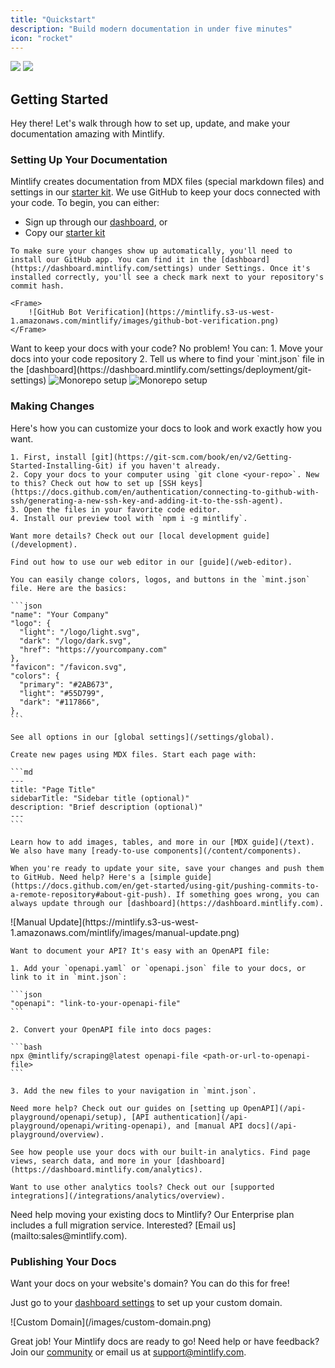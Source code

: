 ```yaml
---
title: "Quickstart"
description: "Build modern documentation in under five minutes"
icon: "rocket"
---
```


<Frame>
  <img
    className="block dark:hidden"
    src="https://mintlify-assets.b-cdn.net/hero-light.png"
  />
  <img
    className="hidden dark:block"
    src="https://mintlify-assets.b-cdn.net/hero-dark.png"
  />
</Frame>

## Getting Started

Hey there! Let's walk through how to set up, update, and make your documentation amazing with Mintlify.

### Setting Up Your Documentation

Mintlify creates documentation from MDX files (special markdown files) and settings in our [starter kit](https://github.com/mintlify/starter). We use GitHub to keep your docs connected with your code. To begin, you can either:
- Sign up through our [dashboard](https://dashboard.mintlify.com), or
- Copy our [starter kit](https://github.com/mintlify/starter)

<AccordionGroup>

  <Accordion icon="message-bot" title="Set up the GitHub app">
  
    To make sure your changes show up automatically, you'll need to install our GitHub app. You can find it in the [dashboard](https://dashboard.mintlify.com/settings) under Settings. Once it's installed correctly, you'll see a check mark next to your repository's commit hash.

    <Frame>
        ![GitHub Bot Verification](https://mintlify.s3-us-west-1.amazonaws.com/mintlify/images/github-bot-verification.png)
    </Frame>

  </Accordion>

<Accordion icon="code-branch" title="Working with a monorepo">
  Want to keep your docs with your code? No problem! You can:
  1. Move your docs into your code repository
  2. Tell us where to find your `mint.json` file in the [dashboard](https://dashboard.mintlify.com/settings/deployment/git-settings)
  <Frame>
    <img
      alt="Monorepo setup"
      className="block dark:hidden"
      src="/images/monorepo-light.png"
    />
    <img
      alt="Monorepo setup"
      className="hidden dark:block"
      src="/images/monorepo-dark.png"
    />
  </Frame>
</Accordion>

</AccordionGroup>

### Making Changes

Here's how you can customize your docs to look and work exactly how you want.

<AccordionGroup>
  <Accordion icon="rectangle-terminal" title="Edit on your computer (best for developers)">

    1. First, install [git](https://git-scm.com/book/en/v2/Getting-Started-Installing-Git) if you haven't already.
    2. Copy your docs to your computer using `git clone <your-repo>`. New to this? Check out how to set up [SSH keys](https://docs.github.com/en/authentication/connecting-to-github-with-ssh/generating-a-new-ssh-key-and-adding-it-to-the-ssh-agent).
    3. Open the files in your favorite code editor.
    4. Install our preview tool with `npm i -g mintlify`.

    Want more details? Check out our [local development guide](/development).

  </Accordion>

  <Accordion icon="pen-to-square" title="Edit in your browser">

    Find out how to use our web editor in our [guide](/web-editor).

  </Accordion>

  <Accordion icon="palette" title="Match your brand's style">
  
    You can easily change colors, logos, and buttons in the `mint.json` file. Here are the basics:

    ```json
    "name": "Your Company"
    "logo": {
      "light": "/logo/light.svg",
      "dark": "/logo/dark.svg",
      "href": "https://yourcompany.com"
    },
    "favicon": "/favicon.svg",
    "colors": {
      "primary": "#2AB673",
      "light": "#55D799",
      "dark": "#117866",
    },
    ```

    See all options in our [global settings](/settings/global).

  </Accordion>

  <Accordion icon="pencil" title="Add new content">

    Create new pages using MDX files. Start each page with:

    ```md
    ---
    title: "Page Title"
    sidebarTitle: "Sidebar title (optional)"
    description: "Brief description (optional)"
    ---
    ```

    Learn how to add images, tables, and more in our [MDX guide](/text). We also have many [ready-to-use components](/content/components).

  </Accordion>

  <Accordion icon="rocket" title="Save your changes">

    When you're ready to update your site, save your changes and push them to GitHub. Need help? Here's a [simple guide](https://docs.github.com/en/get-started/using-git/pushing-commits-to-a-remote-repository#about-git-push). If something goes wrong, you can always update through our [dashboard](https://dashboard.mintlify.com).

<Frame>
  ![Manual Update](https://mintlify.s3-us-west-1.amazonaws.com/mintlify/images/manual-update.png)
</Frame>

  </Accordion>

  <Accordion icon="code-branch" title="Add API documentation">

    Want to document your API? It's easy with an OpenAPI file:

    1. Add your `openapi.yaml` or `openapi.json` file to your docs, or link to it in `mint.json`:

    ```json
    "openapi": "link-to-your-openapi-file"
    ```

    2. Convert your OpenAPI file into docs pages:

    ```bash
    npx @mintlify/scraping@latest openapi-file <path-or-url-to-openapi-file>
    ```

    3. Add the new files to your navigation in `mint.json`.

    Need more help? Check out our guides on [setting up OpenAPI](/api-playground/openapi/setup), [API authentication](/api-playground/openapi/writing-openapi), and [manual API docs](/api-playground/overview).

  </Accordion>

  <Accordion icon="chart-simple" title="Track your docs' performance">

    See how people use your docs with our built-in analytics. Find page views, search data, and more in your [dashboard](https://dashboard.mintlify.com/analytics).

    Want to use other analytics tools? Check out our [supported integrations](/integrations/analytics/overview).

  </Accordion>
</AccordionGroup>

<Note>
  Need help moving your existing docs to Mintlify? Our Enterprise plan includes a full migration service. Interested? [Email us](mailto:sales@mintlify.com).
</Note>

### Publishing Your Docs

<Accordion icon="star" title="Use your own web address">

Want your docs on your website's domain? You can do this for free!

Just go to your [dashboard settings](https://www.dashboard.mintlify.com/settings) to set up your custom domain.

<Frame>![Custom Domain](/images/custom-domain.png)</Frame>

</Accordion>

Great job! Your Mintlify docs are ready to go! Need help or have feedback? Join our [community](https://mintlify.com/community) or email us at [support@mintlify.com](mailto:support@mintlify.com).
